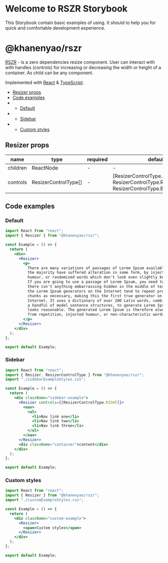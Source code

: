 
<Meta title="Example/Introduction" />

# Welcome to RSZR Storybook

This Storybook contain basic examples of using. It should to help you for quick and comfortable development experience.

# @khanenyao/rszr

[RSZR](https://github.com/khanenyao/rszr) - is a zero dependencies resize component. User can interact with with handles (controls) for increasing or decreasing the width or height of a container. As child can be any component.

Implemented with [React](https://reactjs.org) & [TypeScript](https://www.typescriptlang.org).

- [Resizer props](#resizer-props)
- [Code examples](#code-examples)
- - [Default](#default)
- - [Sidebar](#sidebar)
- - [Custom styles](#custom-styles)

## Resizer props

| name     | type                 | required | default                                                                                |
| -------- | -------------------- | -------- | -------------------------------------------------------------------------------------- |
| children | ReactNode            | -        | -                                                                                      |
| controls | ResizerControlType[] | -        | [ResizerControlType.RIGHT, ResizerControlType.RIGHT_BOTTOM, ResizerControlType.BOTTOM] |

## Code examples

### Default

<Story id="example-resizer--basic" />

```jsx
import React from "react";
import { Resizer } from "@khanenyao/rszr";

const Example = () => {
  return (
    <div>
      <Resizer>
        <p>
          There are many variations of passages of Lorem Ipsum available, but
          the majority have suffered alteration in some form, by injected
          humour, or randomised words which don't look even slightly believable.
          If you are going to use a passage of Lorem Ipsum, you need to be sure
          there isn't anything embarrassing hidden in the middle of text. All
          the Lorem Ipsum generators on the Internet tend to repeat predefined
          chunks as necessary, making this the first true generator on the
          Internet. It uses a dictionary of over 200 Latin words, combined with
          a handful of model sentence structures, to generate Lorem Ipsum which
          looks reasonable. The generated Lorem Ipsum is therefore always free
          from repetition, injected humour, or non-characteristic words etc.
        </p>
      </Resizer>
    </div>
  );
};

export default Example;
```

### Sidebar

<Story id="example-resizer--sidebar" />

```jsx
import React from "react";
import { Resizer, ResizerControlType } from "@khanenyao/rszr";
import "./sidebarExampleStyles.css";

const Example = () => {
  return (
    <div className="sidebar-example">
      <Resizer controls={[ResizerControlType.RIGHT]}>
        <nav>
          <ul>
            <li>Nav link one</li>
            <li>Nav link two</li>
            <li>Nav link three</li>
          </ul>
        </nav>
      </Resizer>
      <div className="container">content</div>
    </div>
  );
};

export default Example;
```

### Custom styles

<Story id="example-resizer--custom" />

```jsx
import React from "react";
import { Resizer } from "@khanenyao/rszr";
import "./customExampleStyles.css";

const Example = () => {
  return (
    <div className="custom-example">
      <Resizer>
        <span>Custom styles</span>
      </Resizer>
    </div>
  );
};

export default Example;
```
